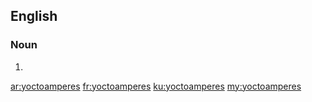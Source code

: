 ==English==

===Noun===
{{head|en|noun plural form}}

# {{plural of|yoctoampere|lang=en}}

[[ar:yoctoamperes]]
[[fr:yoctoamperes]]
[[ku:yoctoamperes]]
[[my:yoctoamperes]]